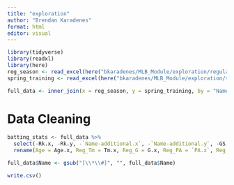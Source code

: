 ```yaml
---
title: "exploration"
author: "Brendan Karadenes"
format: html
editor: visual
---
```


```r
library(tidyverse)
library(readxl)
library(here)
reg_season <- read_excel(here("bkaradenes/MLB_Module/exploration/regular_season.xlsx"))
spring_training <- read_excel(here("bkaradenes/MLB_Module/exploration/spring_training.xlsx"))
```

```r
full_data <- inner_join(x = reg_season, y = spring_training, by = "Name")
```

# Data Cleaning

```r
batting_stats <- full_data %>%
  select(-Rk.x, -Rk.y, -`Name-additional.x`, -`Name-additional.y`, -GS, -Age.y, -E, -`Pos Summary.x`, -`Pos Summary.y`, -Tm.y) %>%
  rename(Age = Age.x, Reg_Tm = Tm.x, Reg_G = G.x, Reg_PA = `PA.x`, Reg_AB = AB.x, Reg_R = R.x, Reg_H = H.x, Reg_Doubles = `2B.x`, Reg_Triples = `3B.x`, Reg_HR = HR.x, Reg_RBI = RBI.x, Reg_SB = SB.x, Reg_CS = CS.x, Reg_BB = BB.x, Reg_SO = SO.x, Reg_BA = BA.x, Reg_OBP = OBP.x, Reg_SLG = SLG.x, Reg_OPS = OPS.x, Reg_TB = TB.x, Reg_GDP = GDP.x, Reg_HBP = HBP.x, Reg_SH = SH.x, Reg_SF = SF.x, Reg_IBB = IBB.x, Spring_G = G.y, Spring_PA = PA.y, Spring_AB = AB.y, Spring_R = R.y, Spring_H = H.y, Spring_Doubles = `2B.y`, Spring_Triples = `3B.y`, Spring_HR = `HR.y`, Spring_RBI = RBI.y, Spring_SB = SB.y, Spring_CS = CS.y, Spring_BB = BB.y, Spring_SO = SO.y, Spring_BA = BA.y, Spring_OBP = OBP.y, Spring_SLG = SLG.y, Spring_OPS = OPS.y, Spring_TB = TB.y, Spring_GDP = GDP.y, Spring_HBP = HBP.y, Spring_SH = SH.y, Spring_SF = SF.y, Spring_IBB = IBB.y) 

full_data$Name <- gsub("[\\*\\#]", "", full_data$Name)
```

```r
write.csv()
```







